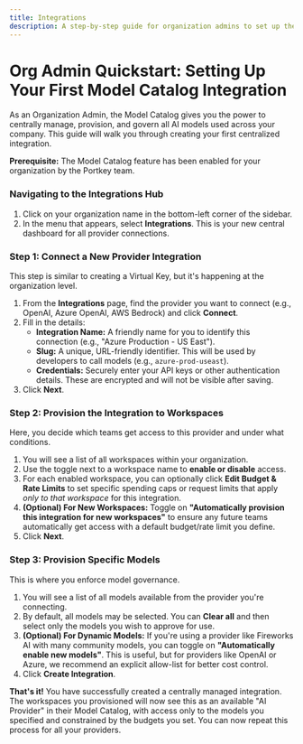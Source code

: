 ```yaml
---
title: Integrations
description: A step-by-step guide for organization admins to set up their first integration.
---
```


# **Org Admin Quickstart: Setting Up Your First Model Catalog Integration**

As an Organization Admin, the Model Catalog gives you the power to centrally manage, provision, and govern all AI models used across your company. This guide will walk you through creating your first centralized integration.

**Prerequisite:** The Model Catalog feature has been enabled for your organization by the Portkey team.

### **Navigating to the Integrations Hub**

1.  Click on your organization name in the bottom-left corner of the sidebar.
2.  In the menu that appears, select **Integrations**. This is your new central dashboard for all provider connections.

    

### **Step 1: Connect a New Provider Integration**

This step is similar to creating a Virtual Key, but it's happening at the organization level.

1.  From the **Integrations** page, find the provider you want to connect (e.g., OpenAI, Azure OpenAI, AWS Bedrock) and click **Connect**.
2.  Fill in the details:
    *   **Integration Name:** A friendly name for you to identify this connection (e.g., "Azure Production - US East").
    *   **Slug:** A unique, URL-friendly identifier. This will be used by developers to call models (e.g., `azure-prod-useast`).
    *   **Credentials:** Securely enter your API keys or other authentication details. These are encrypted and will not be visible after saving.
3.  Click **Next**.

### **Step 2: Provision the Integration to Workspaces**

Here, you decide which teams get access to this provider and under what conditions.

1.  You will see a list of all workspaces within your organization.
2.  Use the toggle next to a workspace name to **enable or disable** access.
3.  For each enabled workspace, you can optionally click **Edit Budget & Rate Limits** to set specific spending caps or request limits that apply *only to that workspace* for this integration.
4.  **(Optional) For New Workspaces:** Toggle on **"Automatically provision this integration for new workspaces"** to ensure any future teams automatically get access with a default budget/rate limit you define.
5.  Click **Next**.

    

### **Step 3: Provision Specific Models**

This is where you enforce model governance.

1.  You will see a list of all models available from the provider you're connecting.
2.  By default, all models may be selected. You can **Clear all** and then select only the models you wish to approve for use.
3.  **(Optional) For Dynamic Models:** If you're using a provider like Fireworks AI with many community models, you can toggle on **"Automatically enable new models"**. This is useful, but for providers like OpenAI or Azure, we recommend an explicit allow-list for better cost control.
4.  Click **Create Integration**.

**That's it!** You have successfully created a centrally managed integration. The workspaces you provisioned will now see this as an available "AI Provider" in their Model Catalog, with access only to the models you specified and constrained by the budgets you set. You can now repeat this process for all your providers.

